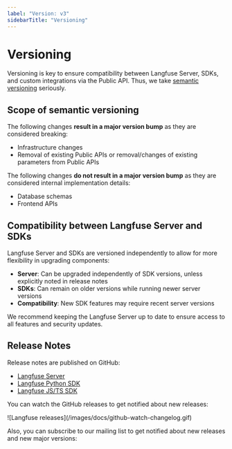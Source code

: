 ```yaml
---
label: "Version: v3"
sidebarTitle: "Versioning"
---
```


# Versioning

Versioning is key to ensure compatibility between Langfuse Server, SDKs, and custom integrations via the Public API. Thus, we take [semantic versioning](https://semver.org/) seriously.

## Scope of semantic versioning

The following changes **result in a major version bump** as they are considered breaking:

- Infrastructure changes
- Removal of existing Public APIs or removal/changes of existing parameters from Public APIs

The following changes **do not result in a major version bump** as they are considered internal implementation details:

- Database schemas
- Frontend APIs

## Compatibility between Langfuse Server and SDKs

Langfuse Server and SDKs are versioned independently to allow for more flexibility in upgrading components:

- **Server**: Can be upgraded independently of SDK versions, unless explicitly noted in release notes
- **SDKs**: Can remain on older versions while running newer server versions
- **Compatibility**: New SDK features may require recent server versions

We recommend keeping the Langfuse Server up to date to ensure access to all features and security updates.

## Release Notes

Release notes are published on GitHub:

- [Langfuse Server](https://github.com/langfuse/langfuse/releases)
- [Langfuse Python SDK](https://github.com/langfuse/langfuse-python/releases)
- [Langfuse JS/TS SDK](https://github.com/langfuse/langfuse-js/releases)

You can watch the GitHub releases to get notified about new releases:

<Frame className="max-w-md block" border>
  ![Langfuse releases](/images/docs/github-watch-changelog.gif)
</Frame>

Also, you can subscribe to our mailing list to get notified about new releases and new major versions:


<ProductUpdateSignup source="self-host versioning" className="my-3 max-w-sm" />
